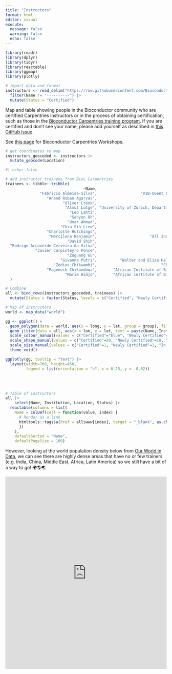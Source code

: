 ```yaml
---
title: "Instructors"
format: html
editor: visual
execute:
  message: false
  warning: false
  echo: false
---
```


```r
library(readr)
library(dplyr)
library(tidyr)
library(reactable)
library(ggmap)
library(plotly)
```

```r
# import data and format
instructors <- read_delim("https://raw.githubusercontent.com/Bioconductor/bioconductor-teaching/master/bioc-instructors.md", delim = '|', trim_ws = TRUE) |> 
  filter(Name != "----------") |> 
  mutate(Status = "Certified")
```

Map and table showing people in the Bioconductor community who are certified Carpentries instructors or in the process of obtaining certification, such as those in the [Bioconductor Carpentries training program](https://bioconductor.github.io/biocblog/posts/2023-02-24-carpentries-update/). If you are certified and don't see your name, please add yourself as described in [this GitHub issue](https://github.com/Bioconductor/bioconductor-teaching/issues/22#issuecomment-1384258079).

See [this page](workshops.html) for Bioconductor Carpentries Workshops.

```r
# get coordinates to map
instructors_geocoded <- instructors |> 
  mutate_geocode(Location)
```

```r
#| echo: false

# add instructor trainees from Bioc Carpentries 
trainees <- tibble::tribble(
                                  ~Name,                                                   ~Institution,    ~Location,  ~Status,        ~lon,        ~lat,
               "Fabricio Almeida-Silva",                   "VIB-UGent Center for Plant Systems Biology",      "Ghent",  "Newly Certified",  3.7303351,  51.0500182,
                  "Anand Ruban Agarvas",                               "University Hospital Heidelberg", "Heidelberg",  "In Progress",     8.6724335,  49.3987524,
                         "Oliver Crook",                                          "University of Oxford",     "Oxford",  "In Progress",    -1.2577263,  51.7520209,
                          "Almut Lütge", "University of Zürich, Department of Molecular Life Sciences",     "Zurich",  "Newly Certified",      8.541694,  47.3768866,
                            "Leo Lahti",                                          "University of Turku",      "Turku",  "Newly Certified",    22.2666303,  60.4518126,
                            "Sehyun Oh",                                  "City University of New York",   "New York",  "Newly Certified",   -74.0059728,  40.7127753,
                           "Umar Ahmad",                                      "Bauchi State University",      "Gadau",  "In Progress",    10.1661239,  11.8328495,
                        "Chia Sin Liew",                               "University of Nebraska-Lincoln",   "Nebraska",  "Newly Certified",   -99.9018131,  41.4925374,
                  "Charlotte Hutchings",                                      "University of Cambridge",  "Cambridge",  "Newly Certified",     0.1312729,  52.1950788,
                   "Mercilena Benjamin",                       "All India Institute of Medical Science",  "New Delhi",  "In Progress",    77.2090212,  28.6139391,
                           "David Shih",                                      "University of Hong Kong",  "Hong Kong",  "Newly Certified",   114.1693611,  22.3193039,
  "Rodrigo Arcoverde Cerveira da Silva",                                        "Karolinska Institute",  "Stockholm",  "Newly Certified",    18.0685808,  59.3293235,
             "Javier Carpinteyro Ponce",                                       "University of Maryland",   "Maryland",  "In Progress",   -76.6412712,  39.0457549,
                           "Zuguang Gu",                                "German Cancer Research Center", "Heidelberg",  "Newly Certified",     8.6724335,  49.3987524,
                        "Givanna Putri",          "Walter and Eliza Hall Institute of Medical Research",  "Melbourne",  "Newly Certified",   144.9630576, -37.8136276,
                     "Zedias Chikwambi",                            "Chinhoyi University of Technology",   "Chinhoyi",  "In Progress",    30.1987245, -17.3622214,
                  "Pageneck Chikondowa",       "African Institute of Biomedical Science and Technology",     "Harare",  "In Progress",    31.0492259, -17.8216288,
                          "Marie Hidjo",       "African Institute of Biomedical Science and Technology",     "Harare",  "In Progress",    31.0492259, -17.8216288
  )
```

```r
# Combine
all <- bind_rows(instructors_geocoded, trainees) |> 
  mutate(Status = factor(Status, levels = c("Certified", "Newly Certified", "In Progress")))
```

```r
# Map of instructors
world <- map_data("world")

gg <- ggplot() +
  geom_polygon(data = world, aes(x = long, y = lat, group = group), fill = "grey") +
  geom_jitter(data = all, aes(x = lon, y = lat, text = paste(Name, Institution, sep = "\n"), colour = Status, shape = Status, size = Status)) +
  scale_colour_manual(values = c("Certified"="blue", "Newly Certified"="gold", "In Progress"="red")) +
  scale_shape_manual(values = c("Certified"=20, "Newly Certified"=18, "In Progress"=20)) +
  scale_size_manual(values = c("Certified"=1, "Newly Certified"=1, "In Progress"=1)) +
  theme_void()

ggplotly(gg, tooltip = "text") |> 
  layout(width=700, height=450,
         legend = list(orientation = "h", x = 0.25, y = -0.02))
```

<br></br>

```r
# Table of instructors
all |>   
    select(Name, Institution, Location, Status) |> 
  reactable(columns = list(
    Name = colDef(cell = function(value, index) {
      # Render as a link
      htmltools::tags$a(href = all$www[index], target = "_blank", as.character(value))
      })
    ), 
    defaultSorted = "Name",
    defaultPageSize = 100)

```

However, looking at the world population density below from [Our World in Data](https://ourworldindata.org/grapher/population-density), we can see there are highly dense areas that have no or few trainers (e.g. India, China, Middle East, Africa, Latin America) so we still have a bit of a way to go! 🌍🌎🌏

<iframe src="https://ourworldindata.org/grapher/population-density" loading="lazy" style="width: 100%; height: 600px; border: 0px none;">

</iframe>
